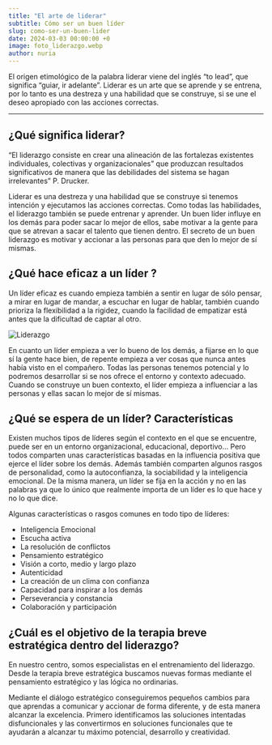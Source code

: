 ```yaml
---
title: "El arte de liderar"
subtitle: Cómo ser un buen líder
slug: como-ser-un-buen-lider
date: 2024-03-03 00:00:00 +0
image: foto_liderazgo.webp
author: nuria
---
```


El origen etimológico de la palabra liderar viene del inglés “to lead”, que significa “guiar, ir adelante”. Liderar es un arte que se aprende y se entrena, por lo tanto es una destreza y una habilidad que se construye, si se une el deseo apropiado con las acciones correctas.

---

## ¿Qué significa liderar?

“El liderazgo consiste en crear una alineación de las fortalezas existentes individuales, colectivas y organizacionales” que produzcan resultados significativos de manera que las debilidades del sistema se hagan irrelevantes” P. Drucker.

Liderar es una destreza y una habilidad que se construye si tenemos intención y ejecutamos las acciones correctas. Como todas las habilidades, el liderazgo también se puede entrenar y aprender. Un buen líder influye en los demás para poder sacar lo mejor de ellos, sabe motivar a la gente para que se atrevan a sacar el talento que tienen dentro. El secreto de un buen liderazgo es motivar y accionar a las personas para que den lo mejor de sí mismas.

## ¿Qué hace eficaz a un líder ?

Un líder eficaz es cuando empieza también a sentir en lugar de sólo pensar, a mirar en lugar de mandar, a escuchar en lugar de hablar, también cuando prioriza la flexibilidad a la rigidez, cuando la facilidad de empatizar está antes que la dificultad de captar al otro.

![Liderazgo](foto_liderazgo_2.webp)

En cuanto un líder empieza a ver lo bueno de los demás, a fijarse en lo que sí la gente hace bien, de repente empieza a ver cosas que nunca antes había visto en el compañero. Todas las personas tenemos potencial y lo podremos desarrollar si se nos ofrece el entorno y contexto adecuado. Cuando se construye un buen contexto, el líder empieza a influenciar a las personas y ellas sacan lo mejor de sí mismas.

## ¿Qué se espera de un líder? Características

Existen muchos tipos de líderes según el contexto en el que se encuentre, puede ser en un entorno organizacional, educacional, deportivo… Pero todos comparten unas características basadas en la influencia positiva que ejerce el líder sobre los demás. Además también comparten algunos rasgos de personalidad, como la autoconfianza, la sociabilidad y la inteligencia emocional. De la misma manera, un líder se fija en la acción y no en las palabras ya que lo único que realmente importa de un líder es lo que hace y no lo que dice.

Algunas características o rasgos comunes en todo tipo de líderes:

- Inteligencia Emocional
- Escucha activa
- La resolución de conflictos
- Pensamiento estratégico
- Visión a corto, medio y largo plazo
- Autenticidad
- La creación de un clima con confianza
- Capacidad para inspirar a los demás
- Perseverancia y constancia
- Colaboración y participación

## ¿Cuál es el objetivo de la terapia breve estratégica dentro del liderazgo?

En nuestro centro, somos especialistas en el entrenamiento del liderazgo. Desde la terapia breve estratégica buscamos nuevas formas mediante el pensamiento estratégico y las lógica no ordinarias.

Mediante el diálogo estratégico conseguiremos pequeños cambios para que aprendas a comunicar y accionar de forma diferente, y de esta manera alcanzar la excelencia. Primero identificamos las soluciones intentadas disfuncionales y las convertirmos en soluciones funcionales que te ayudarán a alcanzar tu máximo potencial, desarrollo y creatividad.
